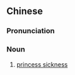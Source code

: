 ==Chinese==
{{zh-forms|type=21}}

===Pronunciation===
{{zh-pron
|m=gōngzhǔbìng
|c=gung1 zyu2 beng6
|cat=n
}}

===Noun===
{{zh-noun}}

# {{lb|zh|slang|neologism}} [[w:Princess sickness|princess sickness]] {{gloss|tendency of a young woman to act like a spoilt, narcissistic princess}}